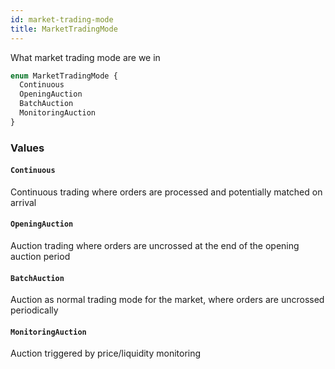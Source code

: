 ```yaml
---
id: market-trading-mode
title: MarketTradingMode
---
```


What market trading mode are we in

```graphql
enum MarketTradingMode {
  Continuous
  OpeningAuction
  BatchAuction
  MonitoringAuction
}
```

### Values

#### `Continuous`

Continuous trading where orders are processed and potentially matched on arrival

#### `OpeningAuction`

Auction trading where orders are uncrossed at the end of the opening auction period

#### `BatchAuction`

Auction as normal trading mode for the market, where orders are uncrossed periodically

#### `MonitoringAuction`

Auction triggered by price/liquidity monitoring
